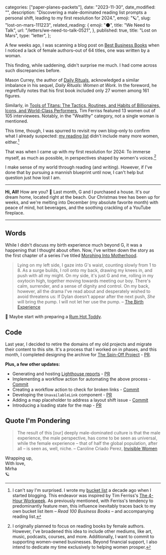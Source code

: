 
  categories: ["paper-planes-packets"],
  date: "2023-11-30",
  date_modified: "",
  description:
    "Discovering a male-dominated reading list prompts a personal shift, leading to my first resolution for 2024.",
  emoji: "🪐",
  slug: "lost-on-mars-111223",
  related_reading: {
    emoji: "🌑",
    title: "We Need to Talk",
    url: "/letters/we-need-to-talk-0521",
  },
  published: true,
  title: "Lost on Mars",
  type: "letter",
};


A few weeks ago, I was scanning a blog post on [Best Business Books](https://jamesclear.com/best-books/business) when I noticed a lack of female authors–out of 64 titles, one was written by a woman.

This finding, while saddening, didn't surprise me much. I had come across such discrepancies before.

Mason Currey, the author of [Daily Rituals](/tsop/posts/read-business-books#13-daily-rituals), acknowledged a similar imbalance in his sequel, _Daily Rituals: Women at Work_. In the foreword, he regretfully notes that his first book included only 27 women among 161 figures.

Similarly, in [Tools of Titans: The Tactics, Routines, and Habits of Billionaires, Icons, and World-Class Performers](/read-100-books#42-tools-of-titans), Tim Ferriss featured 13 women out of 105 interviewees. Notably, in the "Wealthy" category, not a single woman is mentioned.

This time, though, I was spurred to revisit my own blog–only to confirm what I already suspected: [my reading list](/read-100-books#finished-reads) didn't include many more women, either.[^1]

That was when I came up with my first resolution for 2024: To immerse myself, as much as possible, in perspectives shaped by women's voices.[^2]

I make sense of my world through reading (and writing). However, if I've done that by pursuing a mannish blueprint until now, I can't help but question just how lost I am.

---

**Hi, All!** How are you? 🌲 Last month, G and I purchased a house. It's our dream home, located right at the beach. Our Christmas tree has been up for weeks, and we're melting into December (my absolute favorite month) with peace of mind, hot beverages, and the soothing crackling of a YouTube fireplace.

---

## Words

While I didn't discuss my birth experience much beyond G, it was a happening that I thought about often. Now, I've written down the story as the first chapter of a series I've titled [Morphing Into Motherhood](/posts/morphing-into-motherhood).

> Lying on my left side, I gaze into G's waist, counting slowly from 1 to 8. As a surge builds, I roll onto my back, drawing my knees in, and push with all my might. On my side, it's just G and me, rolling in my oxytocin high, together moving towards meeting our boy. There's calm, surrender, and a sense of dignity and control. On my back, however, all the drama I've read about and desperately wished to avoid threatens us: If Dylan doesn't appear after the next push, _She_ will bring the pump. I will not let her use the pump. – [The Birth Experience](/posts/morphing-into-motherhood#the-birth-experience)

🍹 Maybe start with preparing a [Rum Hot Toddy](/recipes/rum-hot-toddy).

## Code

Last year, I decided to retire the domains of my old projects and migrate their content to this site. It's a process that I worked on in phases, and this month, I completed designing the archive for [The Spin-Off Project](/tsop) - [PR](https://github.com/mirhamasala/mirhamasala.com/pull/182).

**Plus, a few other updates:**

- Generating and hosting [Lighthouse reports](/unlighthouse/index.html) - [PR](https://github.com/mirhamasala/mirhamasala.com/commit/350c3a3f972754001380ef456da69e2044226358)
- Implementing a workflow action for automating the above process - [Commit](https://github.com/mirhamasala/mirhamasala.com/commit/59a50208000d0d252a83c8b053224d016f1479bb)
- Creating a workflow action to check for broken links - [Commit](https://github.com/mirhamasala/mirhamasala.com/commit/711ca790b3575845a4367818571d0a736517c516)
- Developing the `UnavailableLink` component - [PR](https://github.com/mirhamasala/mirhamasala.com/pull/170)
- Adding a map placeholder to address a layout shift issue - [Commit](https://github.com/mirhamasala/mirhamasala.com/commit/8333349339158796778adc372ba81bf2a1377564)
- Introducing a loading state for the map - [PR](https://github.com/mirhamasala/mirhamasala.com/commit/d68ca5d68ac267884197c0acf1bb252fa3ad87a9)

## Quote I'm Pondering

> The result of this [our] deeply male-dominated culture is that the male experience, the male perspective, has come to be seen as universal, while the female experience – that of half the global population, after all – is seen as, well, niche. – Caroline Criado Perez, [Invisible Women](/posts/favorite-things-2019#the-book-i-recommended-most-often)

Wrapping up,\
With love,\
Mirha\
🪐

[^1]: I can't say I'm surprised. I wrote my [bucket list](/tsop/posts/bucket-list#the-bucket-list) a decade ago when I started blogging. This endeavor was inspired by Tim Ferriss's [The 4-Hour Workweek](/read-100-books#36-the-4-hour-workweek). As previously mentioned, with Ferriss's tendency to predominantly feature men, this influence inevitably traces back to my own bucket list item – _Read 100 Business Books_ – and accompanying reading list.
[^2]: I originally planned to focus on reading books by female authors. However, I've broadened this idea to include other mediums, like art, music, podcasts, courses, and more. Additionally, I want to commit to supporting women-owned businesses. Beyond financial support, I also intend to dedicate my time exclusively to helping women prosper.
